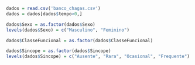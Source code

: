 ```r
dados = read.csv('banco_chagas.csv')
dados = dados[dados$tempo>0,]

dados$Sexo = as.factor(dados$Sexo)
levels(dados$Sexo) = c("Masculino", "Feminino")

dados$ClasseFuncional = as.factor(dados$ClasseFuncional)

dados$Sincope = as.factor(dados$Sincope)
levels(dados$Sincope) = c("Ausente", "Rara", "Ocasional", "Frequente")

```
